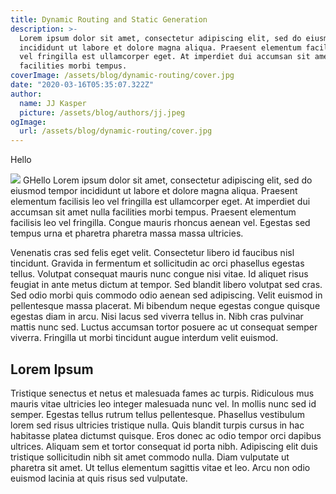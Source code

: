 ```yaml
---
title: Dynamic Routing and Static Generation
description: >-
  Lorem ipsum dolor sit amet, consectetur adipiscing elit, sed do eiusmod tempor
  incididunt ut labore et dolore magna aliqua. Praesent elementum facilisis leo
  vel fringilla est ullamcorper eget. At imperdiet dui accumsan sit amet nulla
  facilities morbi tempus.
coverImage: /assets/blog/dynamic-routing/cover.jpg
date: "2020-03-16T05:35:07.322Z"
author:
  name: JJ Kasper
  picture: /assets/blog/authors/jj.jpeg
ogImage:
  url: /assets/blog/dynamic-routing/cover.jpg
---
```


Hello

<Image
  src="/assets/blog/dynamic-routing-and-static-generation/screenshot-2022-06-01-at-11.45.32.png"
  width={938}
  height={627}
/>
GHello Lorem ipsum dolor sit amet, consectetur adipiscing elit, sed do eiusmod tempor
incididunt ut labore et dolore magna aliqua. Praesent elementum facilisis leo vel
fringilla est ullamcorper eget. At imperdiet dui accumsan sit amet nulla facilities
morbi tempus. Praesent elementum facilisis leo vel fringilla. Congue mauris rhoncus
aenean vel. Egestas sed tempus urna et pharetra pharetra massa massa ultricies.

Venenatis cras sed felis eget velit. Consectetur libero id faucibus nisl tincidunt. Gravida in fermentum et sollicitudin ac orci phasellus egestas tellus. Volutpat consequat mauris nunc congue nisi vitae. Id aliquet risus feugiat in ante metus dictum at tempor. Sed blandit libero volutpat sed cras. Sed odio morbi quis commodo odio aenean sed adipiscing. Velit euismod in pellentesque massa placerat. Mi bibendum neque egestas congue quisque egestas diam in arcu. Nisi lacus sed viverra tellus in. Nibh cras pulvinar mattis nunc sed. Luctus accumsan tortor posuere ac ut consequat semper viverra. Fringilla ut morbi tincidunt augue interdum velit euismod.

## Lorem Ipsum

Tristique senectus et netus et malesuada fames ac turpis. Ridiculous mus mauris vitae ultricies leo integer malesuada nunc vel. In mollis nunc sed id semper. Egestas tellus rutrum tellus pellentesque. Phasellus vestibulum lorem sed risus ultricies tristique nulla. Quis blandit turpis cursus in hac habitasse platea dictumst quisque. Eros donec ac odio tempor orci dapibus ultrices. Aliquam sem et tortor consequat id porta nibh. Adipiscing elit duis tristique sollicitudin nibh sit amet commodo nulla. Diam vulputate ut pharetra sit amet. Ut tellus elementum sagittis vitae et leo. Arcu non odio euismod lacinia at quis risus sed vulputate.
